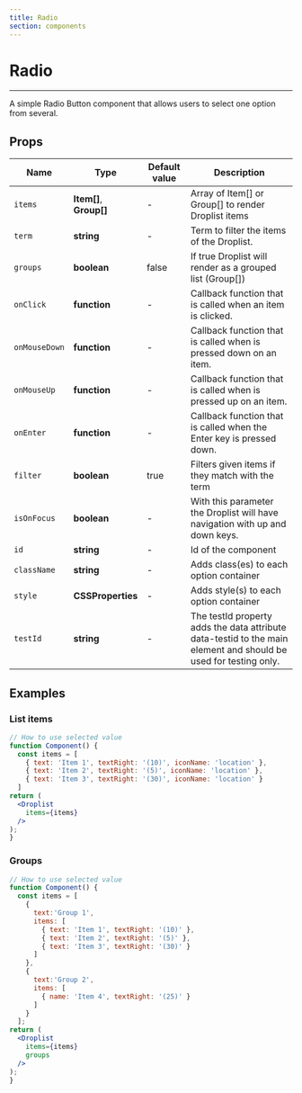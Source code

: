 ```yaml
---
title: Radio
section: components
---
```



# Radio

---

A simple Radio Button component that allows users to select one option from several.

## Props

| Name           | Type                    | Default value    | Description                                                                                                                  |
| -----------    | ----------------------- | ---------------- | ---------------------------------------------------------------------------------------------------------------------------- |
| `items`        | **Item[]**, **Group[]** | -                | Array of Item[] or Group[] to render Droplist items                                                                          |
| `term`         | **string**              | -                | Term to filter the items of the Droplist.                                                                                    |
| `groups`       | **boolean**             | false            | If true Droplist will render as a grouped list (Group[])                                                                     |
| `onClick`      | **function**            | -                | Callback function that is called when an item is clicked.                                                                    |
| `onMouseDown`  | **function**            | -                | Callback function that is called when is pressed down on an item.                                                            |
| `onMouseUp`    | **function**            | -                | Callback function that is called when is pressed up on an item.                                                              |
| `onEnter`      | **function**            | -                | Callback function that is called when the Enter key is pressed down.                                                         |
| `filter`       | **boolean**             | true             | Filters given items if they match with the term                                                                              |
| `isOnFocus`    | **boolean**             | -                | With this parameter the Droplist will have navigation with up and down keys.                                                 |
| `id`           | **string**              | -                | Id of the component                                                                                                          |
| `className`    | **string**              | -                | Adds class(es) to each option container                                                                                      |
| `style`        | **CSSProperties**       | -                | Adds style(s) to each option container                                                                                       |
| `testId`       | **string**              | -                | The testId property adds the data attribute data-testid to the main element and should be used for testing only.             |

## Examples

### List items

<Demo title="Droplist" background={colors.bgWhite}>
  <Droplist
    items={
      [
        { text: 'Item 1', textRight: '(10)', iconName: 'location' },
        { text: 'Item 2', textRight: '(5)', iconName: 'location' },
        { text: 'Item 3', textRight: '(30)', iconName: 'location' }
      ]
    }
  />
</Demo>

```jsx
// How to use selected value
function Component() {
  const items = [
    { text: 'Item 1', textRight: '(10)', iconName: 'location' },
    { text: 'Item 2', textRight: '(5)', iconName: 'location' },
    { text: 'Item 3', textRight: '(30)', iconName: 'location' }
  ]
return (
  <Droplist
    items={items}
  />
);
}
```

### Groups

<Demo title="Droplist" background={colors.bgWhite}>
  <Droplist
    items={[
      {
        text:'Group 1',
        items: [
          { text: 'Item 1', textRight: '(10)' },
          { text: 'Item 2', textRight: '(5)' },
          { text: 'Item 3', textRight: '(30)' }
        ]
      },
      {
        text:'Group 2',
        items: [
          { text: 'Item 4', textRight: '(25)' }
        ]
      }
    ]}
    groups
  />
</Demo>

```jsx
// How to use selected value
function Component() {
  const items = [
    {
      text:'Group 1',
      items: [
        { text: 'Item 1', textRight: '(10)' },
        { text: 'Item 2', textRight: '(5)' },
        { text: 'Item 3', textRight: '(30)' }
      ]
    },
    {
      text:'Group 2',
      items: [
        { name: 'Item 4', textRight: '(25)' }
      ]
    }
  ];
return (
  <Droplist
    items={items}
    groups
  />
);
}
```